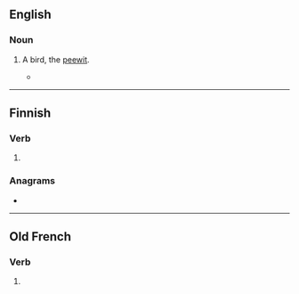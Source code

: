 ==English==

===Noun===
{{en-noun}}

# {{lb|en|obsolete}} A bird, the [[peewit]].
#* {{rfquotek|François Leguat}}

{{Webster 1913}}

----

==Finnish==

===Verb===
{{head|fi|verb form}}

# {{fi-form of|pr=second-person|pl=singular|mood=indicative|tense=present|pukea}}

===Anagrams===
* {{l|fi|eput}}

----

==Old French==

===Verb===
{{head|fro|verb form}}

# {{inflection of|poeir||3|s|pres|indc|lang=fro}}